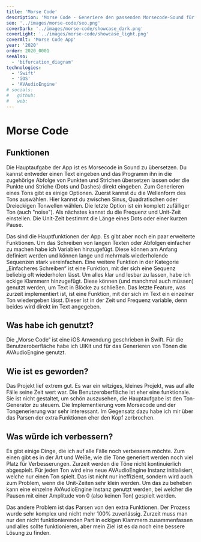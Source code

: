 ```yaml
---
title: 'Morse Code'
description: 'Morse Code - Generiere den passenden Morsecode-Sound für deinen Code oder sogar Text!'
seo: '../images/morse-code/seo.png'
coverDark: '../images/morse-code/showcase_dark.png'
coverLight: '../images/morse-code/showcase_light.png'
coverAlt: 'Morse Code App'
year: '2020'
order: 2020_0001
seeAlso:
  - 'bifurcation_diagram'
technologies:
  - 'Swift'
  - 'iOS'
  - 'AVAudioEngine'
# socials:
#   github:
#   web:
---
```



# Morse Code

## Funktionen

Die Hauptaufgabe der App ist es Morsecode in Sound zu übersetzen. Du kannst entweder einen Text eingeben und das Programm ihn in die zugehörige Abfolge von Punkten und Strichen übersetzen lassen oder die Punkte und Striche (Dots und Dashes) direkt eingeben. Zum Generieren eines Tons gibt es einige Optionen. Zuerst kannst du die Wellenform des Tons auswählen. Hier kannst du zwischen Sinus, Quadratischen oder Dreieckigen Tonwellen wählen. Die letzte Option ist ein komplett zufälliger Ton (auch "noise"). Als nächstes kannst du die Frequenz und Unit-Zeit einstellen. Die Unit-Zeit bestimmt die Länge eines Dots oder einer kurzen Pause.

Das sind die Hauptfunktionen der App. Es gibt aber noch ein paar erweiterte Funktionen. Um das Schreiben von langen Texten oder Abfolgen einfacher zu machen habe ich Variablen hinzugefügt. Diese können am Anfang definiert werden und können lange und mehrmals wiederholende Sequenzen stark vereinfachen. Eine weitere Funktion in der Kategorie „Einfacheres Schreiben“ ist eine Funktion, mit der sich eine Sequenz beliebig oft wiederholen lässt. Um alles klar und lesbar zu lassen, habe ich eckige Klammern hinzugefügt. Diese können (und manchmal auch müssen) genutzt werden, um Text in Blöcke zu schließen.
Das letzte Feature, was zurzeit implementiert ist, ist eine Funktion, mit der sich im Text ein einzelner Ton wiedergeben lässt. Dieser ist in der Zeit und Frequenz variable, denn beides wird direkt im Text angegeben.

## Was habe ich genutzt?

Die „Morse Code“ ist eine iOS Anwendung geschrieben in Swift. Für die Benutzeroberfläche habe ich UIKit und für das Generieren von Tönen die AVAudioEngine genutzt.

## Wie ist es geworden?

Das Projekt lief extrem gut. Es war ein witziges, kleines Projekt, was auf alle Fälle seine Zeit wert war. Die Benutzeroberfläche ist eher eine funktionale. Sie ist nicht gestaltet, um schön auszusehen, die Hauptaufgabe ist den Ton-Generator zu steuern. Die Implementierung vom Morsecode und der Tongenerierung war sehr interessant. Im Gegensatz dazu habe ich mir über das Parsen der extra Funktionen eher den Kopf zerbrochen.

## Was würde ich verbessern?

Es gibt einige Dinge, die ich auf alle Fälle noch verbessern möchte. Zum einen gibt es in der Art und Weiße, wie die Töne generiert werden noch viel Platz für Verbesserungen. Zurzeit werden die Töne nicht kontinuierlich abgespielt. Für jeden Ton wird eine neue AVAudioEngine Instanz initialisiert, welche nur einen Ton spielt. Das ist nicht nur ineffizient, sondern wird auch zum Problem, wenn die Unit-Zeiten sehr klein werden. Um das zu beheben kann eine einzelne AVAudioEngine Instanz genutzt werden, bei welcher die Pausen mit einer Amplitude von 0 (also keinen Ton) gespielt werden.

Das andere Problem ist das Parsen von den extra Funktionen. Der Prozess wurde sehr komplex und nicht mehr 100% zuverlässig. Zurzeit muss man nur den nicht funktionierenden Part in eckigen Klammern zusammenfassen und alles sollte funktionieren, aber mein Ziel ist es da noch eine bessere Lösung zu finden.
